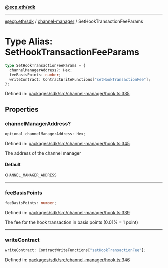 [**@ecp.eth/sdk**](../../index.mdx)

***

[@ecp.eth/sdk](/sdk-reference/index.mdx) / [channel-manager](/sdk-reference/channel-manager/index.mdx) / SetHookTransactionFeeParams

# Type Alias: SetHookTransactionFeeParams

```ts
type SetHookTransactionFeeParams = {
  channelManagerAddress?: Hex;
  feeBasisPoints: number;
  writeContract: ContractWriteFunctions["setHookTransactionFee"];
};
```

Defined in: [packages/sdk/src/channel-manager/hook.ts:335](https://github.com/ecp-eth/comments-monorepo/blob/main/packages/sdk/src/channel-manager/hook.ts#L335)

## Properties

### channelManagerAddress?

```ts
optional channelManagerAddress: Hex;
```

Defined in: [packages/sdk/src/channel-manager/hook.ts:345](https://github.com/ecp-eth/comments-monorepo/blob/main/packages/sdk/src/channel-manager/hook.ts#L345)

The address of the channel manager

#### Default

```ts
CHANNEL_MANAGER_ADDRESS
```

***

### feeBasisPoints

```ts
feeBasisPoints: number;
```

Defined in: [packages/sdk/src/channel-manager/hook.ts:339](https://github.com/ecp-eth/comments-monorepo/blob/main/packages/sdk/src/channel-manager/hook.ts#L339)

The fee for the hook transaction in basis points (0.01% = 1 point)

***

### writeContract

```ts
writeContract: ContractWriteFunctions["setHookTransactionFee"];
```

Defined in: [packages/sdk/src/channel-manager/hook.ts:346](https://github.com/ecp-eth/comments-monorepo/blob/main/packages/sdk/src/channel-manager/hook.ts#L346)
